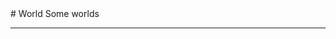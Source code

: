 
<BaseLayout title="Project">
  <BaseCard title="Project">
# World 
Some worlds

---

  </BaseCard>
    <ProjectCard
    title="Planetary Dot Concept Demo"
    image="https://oax.wzznft.com/i/2025/02/17/vsic8u.png"
    desc="This is a 2 year old concept demo for Planetary Dot This world will have bugs and lots of issues"
    url="https://vrchat.com/home/world/wrld_a05a7f46-7054-4450-8ae9-c38f967e430b/info"
    badge="space"
    target="_self"
  />
  <ProjectCard
    title="Ricocheive"
    image="https://picture.gptkong.com/20250113/1023d539916a60475495ddf9f9f01053d6.jpg"
    desc="Deep pulsation"
    url="https://vrchat.com/home/world/wrld_ad12ab9a-6cf1-42af-b9aa-b6fd4973e290/info"
    badge="room"
    target="_self"
  />
  <ProjectCard
    title="消えたあなたと' 止まっている春が-Spring And U"
    image="https://picture.gptkong.com/20250113/10200cb4b4314949de88d4bd83b1526486.png"
    desc="静谧的画室"
    url="https://vrchat.com/home/world/wrld_a7464c28-ebaf-4463-994e-4e13f6144a0f/info"
    badge="relax"
    target="_self"
  /> 
  
  <ProjectCard
    title="Static․"
    image="https://picture.gptkong.com/20250112/14220e71aa5237419fa2d91aa82569400c.jpg"
    desc="room "
    url="https://vrchat.com/home/world/wrld_3fb9b03a-1138-4a85-a917-5955489c3aec/info"
    badge="light"
    target="_self"
  />
  <ProjectCard
    title="Ever After"
    image="https://picture.gptkong.com/20250112/1410f9ffaf13934dfca0bc77e1b808d3b2.jpg"
    desc="一扇门 《Suzume》 "
    url="https://vrchat.com/home/world/wrld_5c9de902-a669-42bc-8527-a427dfe3ae0c/info"
    badge="anime"
    target="_self"
  />
  <ProjectCard
    title="神籬の霊峰-Sacred mountain of Shinto"
    image="https://picture.gptkong.com/20250111/2304cfb1cab41a4ffaa31cae509d3e8898.png"
    desc="山林之中的神寺"
    url="https://vrchat.com/home/world/wrld_9f62f548-de30-44a6-9cee-3920137f77cb/info"
    badge="japan"
    target="_self"
  />
  <ProjectCard
    title="小雨のあの日-A drizzly day"
    image="https://picture.gptkong.com/20250111/225318e97f3dde494baeaf85ceebc2a7e8.jpg"
    desc="已经基本废弃了的小巷，不如驻足一会儿，放松一下吧"
    url="https://vrchat.com/home/world/wrld_269fa2ee-33e6-4505-b44f-fd1b3e4b6262/info"
    badge="alley"
    target="_self"
  /> 
</BaseLayout>
